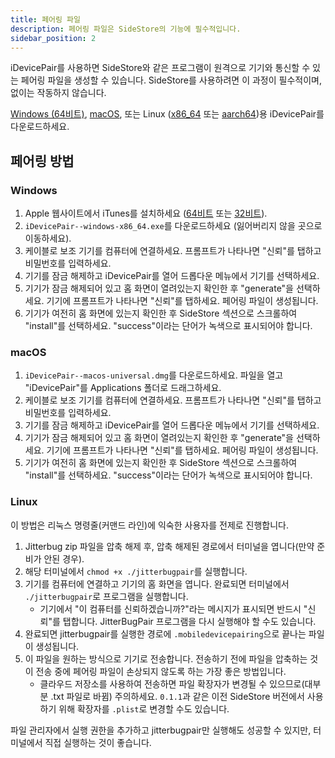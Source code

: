 ```yaml
---
title: 페어링 파일
description: 페어링 파일은 SideStore의 기능에 필수적입니다.
sidebar_position: 2
---
```


iDevicePair를 사용하면 SideStore와 같은 프로그램이 원격으로 기기와 통신할 수 있는 페어링 파일을 생성할 수 있습니다. SideStore를 사용하려면 이 과정이 필수적이며, 없이는 작동하지 않습니다.

[Windows (64비트)](https://github.com/jkcoxson/idevice_pair/releases/latest/download/iDevicePair--windows-x86_64.exe), [macOS](https://github.com/jkcoxson/idevice_pair/releases/latest/download/iDevicePair--macos-universal.dmg), 또는 Linux ([x86_64](https://github.com/jkcoxson/idevice_pair/releases/latest/download/iDevicePair--linux-x86_64.AppImage) 또는 [aarch64](https://github.com/jkcoxson/idevice_pair/releases/latest/download/iDevicePair--linux-aarch64.AppImage))용 iDevicePair를 다운로드하세요.

## 페어링 방법

### Windows

1. Apple 웹사이트에서 iTunes를 설치하세요 ([64비트](https://apple.com/itunes/download/win64) 또는 [32비트](https://apple.com/itunes/download/win32)).
2. `iDevicePair--windows-x86_64.exe`를 다운로드하세요 (잃어버리지 않을 곳으로 이동하세요).
3. 케이블로 보조 기기를 컴퓨터에 연결하세요. 프롬프트가 나타나면 "신뢰"를 탭하고 비밀번호를 입력하세요.
4. 기기를 잠금 해제하고 iDevicePair를 열어 드롭다운 메뉴에서 기기를 선택하세요.
5. 기기가 잠금 해제되어 있고 홈 화면이 열려있는지 확인한 후 "generate"을 선택하세요. 기기에 프롬프트가 나타나면 "신뢰"를 탭하세요. 페어링 파일이 생성됩니다.
6. 기기가 여전히 홈 화면에 있는지 확인한 후 SideStore 섹션으로 스크롤하여 "install"를 선택하세요. "success"이라는 단어가 녹색으로 표시되어야 합니다.

### macOS

1. `iDevicePair--macos-universal.dmg`를 다운로드하세요. 파일을 열고 "iDevicePair"를 Applications 폴더로 드래그하세요.
2. 케이블로 보조 기기를 컴퓨터에 연결하세요. 프롬프트가 나타나면 "신뢰"를 탭하고 비밀번호를 입력하세요.
3. 기기를 잠금 해제하고 iDevicePair를 열어 드롭다운 메뉴에서 기기를 선택하세요.
4. 기기가 잠금 해제되어 있고 홈 화면이 열려있는지 확인한 후 "generate"을 선택하세요. 기기에 프롬프트가 나타나면 "신뢰"를 탭하세요. 페어링 파일이 생성됩니다.
5. 기기가 여전히 홈 화면에 있는지 확인한 후 SideStore 섹션으로 스크롤하여 "install"를 선택하세요. "success"이라는 단어가 녹색으로 표시되어야 합니다.

### Linux

이 방법은 리눅스 명령줄(커맨드 라인)에 익숙한 사용자를 전제로 진행합니다.

1. Jitterbug zip 파일을 압축 해제 후, 압축 해제된 경로에서 터미널을 엽니다(만약 준비가 안된 경우).
2. 해당 터미널에서 `chmod +x ./jitterbugpair`를 실행합니다.
3. 기기를 컴퓨터에 연결하고 기기의 홈 화면을 엽니다. 완료되면 터미널에서 `./jitterbugpair`로 프로그램을 실행합니다.
    * 기기에서 "이 컴퓨터를 신뢰하겠습니까?"라는 메시지가 표시되면 반드시 "신뢰"를 탭합니다. JitterBugPair 프로그램을 다시 실행해야 할 수도 있습니다.
4. 완료되면 jitterbugpair를 실행한 경로에 `.mobiledevicepairing`으로 끝나는 파일이 생성됩니다.
5. 이 파일을 원하는 방식으로 기기로 전송합니다. 전송하기 전에 파일을 압축하는 것이 전송 중에 페어링 파일이 손상되지 않도록 하는 가장 좋은 방법입니다.
    * 클라우드 저장소를 사용하여 전송하면 파일 확장자가 변경될 수 있으므로(대부분 .txt 파일로 바뀜) 주의하세요. `0.1.1`과 같은 이전 SideStore 버전에서 사용하기 위해 확장자를 `.plist`로 변경할 수도 있습니다.

파일 관리자에서 실행 권한을 추가하고 jitterbugpair만 실행해도 성공할 수 있지만, 터미널에서 직접 실행하는 것이 좋습니다.
